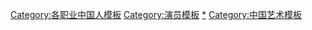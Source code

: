 [[Category:各职业中国人模板|Category:各职业中国人模板]]
[[Category:演员模板|Category:演员模板]]
[[Category:中国演员|*]]
[[Category:中国艺术模板|Category:中国艺术模板]]